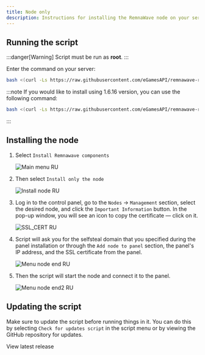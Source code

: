 ---
title: Node only
description: Instructions for installing the RemnaWave node on your server.
---


## Running the script

:::danger[Warning]
Script must be run as **root**.
:::

Enter the command on your server:

```bash
bash <(curl -Ls https://raw.githubusercontent.com/eGamesAPI/remnawave-reverse-proxy/refs/heads/main/install_remnawave.sh)
```

:::note
If you would like to install using 1.6.16 version, you can use the following command:

```bash
bash <(curl -Ls https://raw.githubusercontent.com/eGamesAPI/remnawave-reverse-proxy/refs/tags/v.1.7.5/install_remnawave.sh)
```
:::

## Installing the node

<Steps>

1. Select `Install Remnawave components`

    ![Main menu RU](https://raw.githubusercontent.com/eGamesAPI/remnawave-reverse-proxy/refs/heads/main/docs/src/assets/en/main_menu.png)

2. Then select `Install only the node`

    ![Install node RU](https://raw.githubusercontent.com/eGamesAPI/remnawave-reverse-proxy/refs/heads/main/docs/src/assets/en/install_node.png)

3. Log in to the control panel, go to the `Nodes` → `Management` section, select the desired node, and click the `Important Information` button. In the pop-up window, you will see an icon to copy the certificate — click on it.

    ![SSL_CERT RU](https://raw.githubusercontent.com/eGamesAPI/remnawave-reverse-proxy/refs/heads/main/docs/src/assets/en/ssl_cert.png)

4. Script will ask you for the selfsteal domain that you specified during the panel installation or through the `Add node to panel` section, the panel's IP address, and the SSL certificate from the panel.

    ![Menu node end RU](https://raw.githubusercontent.com/eGamesAPI/remnawave-reverse-proxy/refs/heads/main/docs/src/assets/en/menu_node_end.png)

5. Then the script will start the node and connect it to the panel.

    ![Menu node end2 RU](https://raw.githubusercontent.com/eGamesAPI/remnawave-reverse-proxy/refs/heads/main/docs/src/assets/en/menu_node_end2.png)

</Steps>

## Updating the script

Make sure to update the script before running things in it. You can do this by selecting `Check for updates script` in the script menu or by viewing the GitHub repository for updates.

<div style={{ display: 'flex', flexDirection: 'column', alignItems: 'center', gap: '1rem', textAlign: 'center', marginTop: '2rem' }}>
    <LinkButton
        href="https://github.com/eGamesAPI/remnawave-reverse-proxy/releases/latest"
        icon="github"
        iconPlacement="start"
    >
        View latest release
    </LinkButton>
</div>